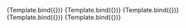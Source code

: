 
<Meta title="Form/Button" component={Button}/>



<Canvas>
    <Story name="size small" args={{size: "small", text:"small"}}>
        {Template.bind({})}
    </Story>
    <Story name="size medium" args={{size: "medium", text:"medium"}}>
        {Template.bind({})}
    </Story>
    <Story name="size large" args={{size: "large", text:"large"}}>
        {Template.bind({})}
    </Story>
</Canvas>

<Canvas>
    <Story name="bold" args={{bold: true, text:"bold"}}>
        {Template.bind({})}
    </Story>
    <Story name="italic" args={{italic: true, text:"italic"}}>
        {Template.bind({})}
    </Story>
</Canvas>